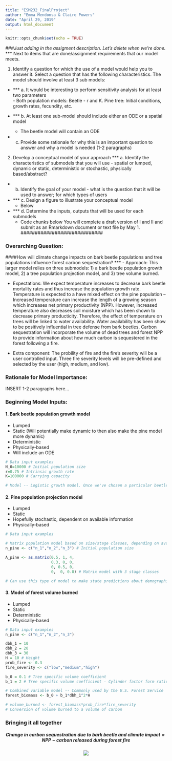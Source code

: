 ```yaml
---
title: "ESM232_FinalProject"
author: "Emma Mendonsa & Claire Powers"
date: "April 29, 2019"
output: html_document
---
```


```r
knitr::opts_chunk$set(echo = TRUE)
```

############################
###*Just adding in the assigment description. Let's delete when we're done.*
*** Next to items that are done/assignment requirements that our model meets.

1. Identify a question for which the use of a model would help you to answer it. Select a question that has the following characteristics. The model should involve at least 3 sub models:  
+ *** a. It would be interesting to perform sensitivity analysis for at least two parameters  
      - Both population models: Beetle - r and K. Pine tree: Initial conditions, growth rates, fecundity, etc.                      

+ *** b. At least one sub-model should include either an ODE or a spatial model  
     - The beetle  model will contain an ODE
   
+ c. Provide some rationale for why this is an important question to answer and why a model is needed (1-2 paragraphs)

2. Develop a conceptual model of your approach
 *** a. Identify the characteristics of submodels that you will use - spatial or lumped, dynamic or static, deterministic or stochastic, physically based/abstract?
 
+ b. Identify the goal of your model  - what is the question that it will be used to answer; for which types of users
 
+ *** c. Design a figure to illustrate your conceptual model     
    - Below
 
+ *** d. Determine the inputs, outputs that will be used for each submodels      
    - Code chunks below
You will complete a draft version of I and II and submit as an Rmarkdown document or text file by May 1.
#############################

### Overarching Question: 
####How will climate change impacts on bark beetle populations and tree populations influence forest carbon sequestration?
***
- Approach: This larger model relies on three submodels: 1) a bark beetle population growth model, 2) a tree population projection model, and 3) tree volume burned. 

- Expectations: We expect temperature increases to decrease bark beetle mortality rates and thus increase the population growth rate. Temperature is expected to a have mixed effect on the pine population -- Increased temperature can increase the length of a growing season which increases net primary productivity (NPP). However, increased temperature also decreases soil moisture which has been shown to decrease primary producticity. Therefore, the effect of temperature on trees will be linked to water availability. Water availability has been show to be positively influential in tree defense from bark beetles. Carbon sequestration will incorporate the volume of dead trees and forest NPP to provide information about how much carbon is sequestered in the forest following a fire. 

- Extra component: The probility of fire and the fire's severity will be a user controlled input. Three fire severity levels will be pre-defined and selected by the user (high, medium, and low).

### Rationale for Model Importance:
INSERT 1-2 paragraphs here...


### Beginning Model Inputs: 
#### 1. Bark beetle population growth model
* Lumped
* Static (Will potentially make dynamic to then also make the pine model more dynamic)
* Deterministic
* Physically-based
* Will include an ODE

```r
# Data input examples
N_0=10000 # Initial population size
r=0.75 # Intrinsic growth rate
K=100000 # Carrying capacity

# Model -- Logistic growth model. Once we've chosen a particular beetle and tree species, we hope to find a published growth model. 
```

#### 2. Pine population projection model
* Lumped
* Static
* Hopefully stochastic, dependent on available information
* Physically-based
```r
# Data input examples

# Matrix population model based on size/stage classes, depending on availability of published matrix models
n_pine <- c("n_1","n_2","n_3") # Initial population size

A_pine <- as.matrix(0.5, 1, 4,
                    0.3, 0, 0,
                    0, 0.5, 0,
                    0,  0, 0.8) # Matrix model with 3 stage classes

# Can use this type of model to make state predictions about demographic structure of population & estimate number of trees that died. This model can easily be applied over time. The survival terms can be dependent on bark beetle population size to increased mortality over time.
```

#### 3. Model of forest volume burned
* Lumped
* Static
* Deterministic
* Physically-based
```r
# Data input examples
n_pine <- c("n_1","n_2","n_3")

dbh_1 = 10
dbh_2 = 20
dbh_3 = 30
H = 10 # Height
prob_fire <- 0.3
fire_severity <- c("low","medium","high")

b_0 = 0.1 # Tree specific volume coefficient
b_1 = 2 # Tree specific volume coefficient - Cylinder factor form ratio

# Combined variable model -- Commonly used by the U.S. Forest Service
forest_biomass <- b_0 + b_1*dbh_1^2*H

# volume_burned <- forest_biomass*prob_fire*fire_severity
# Conversion of volume burned to a volume of carbon
```

### Bringing it all together
##### $$Change~in~carbon~sequestration~due~to~bark~beetle~and~climate~impact = NPP - carbon~released~during~forest~fire$$

<center>
![](../FP_ConceptualModel.png)
</center>
  
\
\
\
\


  
  
  
  









